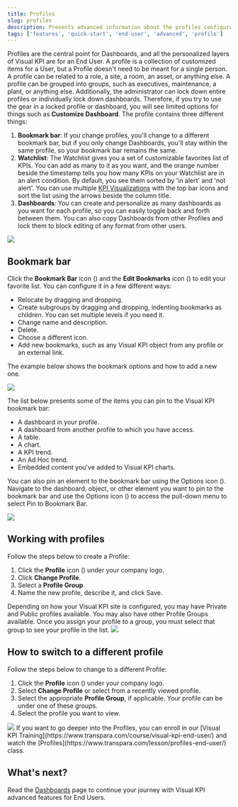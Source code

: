 ```yaml
---
title: Profiles
slug: profiles
description: Presents advanced information about the profiles configuration of Visual KPIs software for an end user.
tags: ['features', 'quick-start', 'end-user', 'advanced', 'profile']
---
```



Profiles are the central point for Dashboards, and all the personalized layers of Visual KPI are for an End User. A profile is a collection of customized items for a User, but a Profile doesn't need to be meant for a single person. A profile can be related to a role, a site, a room, an asset, or anything else. A profile can be grouped into groups, such as executives, maintenance, a plant, or anything else. Additionally, the administrator can lock down entire profiles or individually lock down dashboards. Therefore, if you try to use the gear in a locked profile or dashboard, you will see limited options for things such as **Customize Dashboard**. The profile contains three different things:

1. **Bookmark bar**: If you change profiles, you'll change to a different bookmark bar, but if you only change Dashboards, you'll stay within the same profile, so your bookmark bar remains the same.
2. **Watchlist**: The Watchlist gives you a set of customizable favorites list of KPIs. You can add as many to it as you want, and the orange number beside the timestamp tells you how many KPIs on your Watchlist are in an alert condition. By default, you see them sorted by 'in alert' and 'not alert'. You can use multiple [KPI Visualizations](/docs/end-user/features/visualizations/kpi) with the top bar icons and sort the list using the arrows beside the column title.
3. **Dashboards**: You can create and personalize as many dashboards as you want for each profile, so you can easily toggle back and forth between them. You can also copy Dashboards from other Profiles and lock them to block editing of any format from other users.

<Image src="media/end-user/features/profiles/profiles-options-cut.png"/>

## Bookmark bar

Click the **Bookmark Bar** icon (<SvgFont icon="119"/>) and the **Edit Bookmarks** icon (<SvgFont icon="260"/>) to edit your favorite list. You can configure it in a few different ways:

- Relocate by dragging and dropping.
- Create subgroups by dragging and dropping, indenting bookmarks as children. You can set multiple levels if you need it.
- Change name and description.
- Delete.
- Choose a different icon.
- Add new bookmarks, such as any Visual KPI object from any profile or an external link.

The example below shows the bookmark options and how to add a new one.

<Image src="media/end-user/features/profiles/bookmark-bar.gif"/>

The list below presents some of the items you can pin to the Visual KPI bookmark bar:

- A dashboard in your profile.
- A dashboard from another profile to which you have access.
- A table.
- A chart.
- A KPI trend.
- An Ad Hoc trend.
- Embedded content you've added to Visual KPI charts.

You can also pin an element to the bookmark bar using the Options icon (<SvgFont icon="188"/>). Navigate to the dashboard, object, or other element you want to pin to the bookmark bar and use the Options icon (<SvgFont icon="188"/>) to access the pull-down menu to select Pin to Bookmark Bar.

<Image src="media/end-user/features/profiles/menu-options-cut.png"/>

## Working with profiles

Follow the steps below to create a Profile:

1. Click the **Profile** icon (<SvgFont icon="118"/>) under your company logo.
2. Click **Change Profile**.
3. Select a **Profile Group**.
4. Name the new profile, describe it, and click Save.

<Callout type="info" title="Profile Groups">
Depending on how your Visual KPI site is configured, you may have Private and Public profiles available. You may also have other Profile Groups available. Once you assign your profile to a group, you must select that group to see your profile in the list.
</Callout>

<Image src="media/end-user/features/profiles/create-profile.gif"/>

## How to switch to a different profile

Follow the steps below to change to a different Profile:

1. Click the **Profile** icon (<SvgFont icon="118"/>) under your company logo.
2. Select **Change Profile** or select from a recently viewed profile.
3. Select the appropriate **Profile Group**, if applicable. Your profile can be under one of these groups.
4. Select the profile you want to view.

<Image src="media/end-user/features/profiles/change-profile.gif"/>

<Callout type="training" title="Video Training">
If you want to go deeper into the Profiles, you can enroll in our [Visual KPI Training](https://www.transpara.com/course/visual-kpi-end-user/) and watch the [Profiles](https://www.transpara.com/lesson/profiles-end-user/) class.
</Callout>

## What's next?

Read the [Dashboards](/docs/end-user/features/dashboards) page to continue your journey with Visual KPI advanced features for End Users.